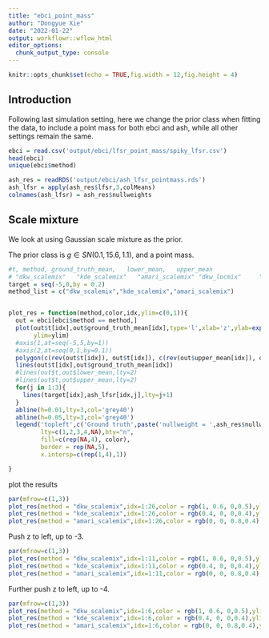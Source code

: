 ```yaml
---
title: "ebci_point_mass"
author: "Dongyue Xie"
date: "2022-01-22"
output: workflowr::wflow_html
editor_options:
  chunk_output_type: console
---
```

```r
knitr::opts_chunk$set(echo = TRUE,fig.width = 12,fig.height = 4)
```

## Introduction

Following last simulation setting, here we change the prior class when fitting the data, to include a point mass for both ebci and ash, while all other settings remain the same.  

```r
ebci = read.csv('output/ebci/lfsr_point_mass/spiky_lfsr.csv')
head(ebci)
unique(ebci$method)
```

```r
ash_res = readRDS('output/ebci/ash_lfsr_pointmass.rds')
ash_lfsr = apply(ash_res$lfsr,3,colMeans)
colnames(ash_lfsr) = ash_res$nullweights
```

## Scale mixture


We look at using Gaussian scale mixture as the prior. 

The prior class is $g\in SN(0.1,15.6,1.1)$, and a point mass.

```r
#t, method, ground_truth_mean,   lower_mean,   upper_mean
# "dkw_scalemix"   "kde_scalemix"   "amari_scalemix" "dkw_locmix"     "kde_locmix"     "amari_locmix"  
target = seq(-5,0,by = 0.2)
method_list = c("dkw_scalemix","kde_scalemix","amari_scalemix")


plot_res = function(method,color,idx,ylim=c(0,1)){
  out = ebci[ebci$method == method,]
  plot(out$t[idx],out$ground_truth_mean[idx],type='l',xlab='z',ylab=expression(paste('P(',mu>=0,'|',Z==z,')')),
       ylim=ylim)
  #axis(1,at=seq(-5,5,by=1))
  #axis(2,at=seq(0,1,by=0.1))
  polygon(c(rev(out$t[idx]), out$t[idx]), c(rev(out$upper_mean[idx]), out$lower_mean[idx]), col=color, border = NA)
  lines(out$t[idx],out$ground_truth_mean[idx])
  #lines(out$t,out$lower_mean,lty=2)
  #lines(out$t,out$upper_mean,lty=2)
  for(j in 1:3){
    lines(target[idx],ash_lfsr[idx,j],lty=j+1)
  }
  abline(h=0.01,lty=3,col='grey40')
  abline(h=0.05,lty=3,col='grey40')
  legend('topleft',c('Ground truth',paste('nullweight = ',ash_res$nullweights),method),
         lty=c(1,2,3,4,NA),bty="n",
         fill=c(rep(NA,4), color),
         border = rep(NA,5),
         x.intersp=c(rep(1,4),1))

}

```

plot the results

```r
par(mfrow=c(1,3))
plot_res(method = "dkw_scalemix",idx=1:26,color = rgb(1, 0.6, 0,0.5),ylim=c(0,1))
plot_res(method = "kde_scalemix",idx=1:26,color = rgb(0.4, 0, 0,0.4),ylim=c(0,1))
plot_res(method = "amari_scalemix",idx=1:26,color = rgb(0, 0, 0.8,0.4),ylim=c(0,1))
```

Push z to left, up to -3.

```r
par(mfrow=c(1,3))
plot_res(method = "dkw_scalemix",idx=1:11,color = rgb(1, 0.6, 0,0.5),ylim=c(0,0.08))
plot_res(method = "kde_scalemix",idx=1:11,color = rgb(0.4, 0, 0,0.4),ylim=c(0,0.08))
plot_res(method = "amari_scalemix",idx=1:11,color = rgb(0, 0, 0.8,0.4),ylim=c(0,0.08))
```

Further push z to left, up to -4.

```r
par(mfrow=c(1,3))
plot_res(method = "dkw_scalemix",idx=1:6,color = rgb(1, 0.6, 0,0.5),ylim=c(0,0.011))
plot_res(method = "kde_scalemix",idx=1:6,color = rgb(0.4, 0, 0,0.4),ylim=c(0,0.011))
plot_res(method = "amari_scalemix",idx=1:6,color = rgb(0, 0, 0.8,0.4),ylim=c(0,0.011))
```


